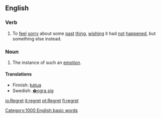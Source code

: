 ==English==
=== Verb ===

#To [[feel]] [[sorry]] about some [[past]] [[thing]], [[wish]]ing it had [[not]] [[happen]]ed, but something else instead.

=== Noun ===

#The instance of such an [[emotion]].

==== Translations ====
*Finnish: [[katua]]
*Swedish: [[�ngra sig]]
[[Category:1000 English basic words]]

[[io:Regret]]
[[it:regret]]
[[pt:Regret]]
[[fi:regret]]